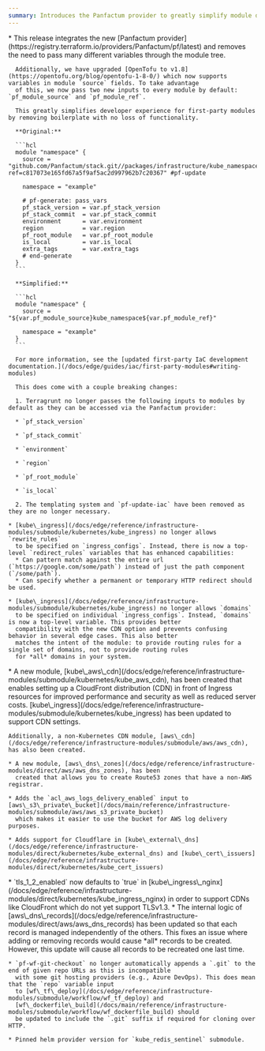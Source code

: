 ```yaml
---
summary: Introduces the Panfactum provider to greatly simplify module development, upgrades to OpenTofu v1.8, adds CDN capabilities with CloudFront integration, and significantly improves DNS and ingress routing configuration.
---
```



<ChangelogEntry>
  <Fragment slot="breaking-changes">
    * This release integrates the new [Panfactum provider](https://registry.terraform.io/providers/Panfactum/pf/latest) and
      removes the need to pass many different variables through the module tree.

      Additionally, we have upgraded [OpenTofu to v1.8](https://opentofu.org/blog/opentofu-1-8-0/) which now supports variables in module `source` fields. To take advantage
      of this, we now pass two new inputs to every module by default: `pf_module_source` and `pf_module_ref`.

      This greatly simplifies developer experience for first-party modules by removing boilerplate with no loss of functionality.

      **Original:**

      ```hcl
      module "namespace" {
        source = "github.com/Panfactum/stack.git//packages/infrastructure/kube_namespace?ref=c817073e165fd67a5f9af5ac2d997962b7c20367" #pf-update

        namespace = "example"

        # pf-generate: pass_vars
        pf_stack_version = var.pf_stack_version
        pf_stack_commit  = var.pf_stack_commit
        environment      = var.environment
        region           = var.region
        pf_root_module   = var.pf_root_module
        is_local         = var.is_local
        extra_tags       = var.extra_tags
        # end-generate
      }
      ```

      **Simplified:**

      ```hcl
      module "namespace" {
        source = "${var.pf_module_source}kube_namespace${var.pf_module_ref}"

        namespace = "example"
      }
      ```

      For more information, see the [updated first-party IaC development documentation.](/docs/edge/guides/iac/first-party-modules#writing-modules)

      This does come with a couple breaking changes:

      1. Terragrunt no longer passes the following inputs to modules by default as they can be accessed via the Panfactum provider:

      * `pf_stack_version`

      * `pf_stack_commit`

      * `environment`

      * `region`

      * `pf_root_module`

      * `is_local`

      2. The templating system and `pf-update-iac` have been removed as they are no longer necessary.

    * [kube\_ingress](/docs/edge/reference/infrastructure-modules/submodule/kubernetes/kube_ingress) no longer allows `rewrite_rules`
      to be specified on `ingress_configs`. Instead, there is now a top-level `redirect_rules` variables that has enhanced capabilities:
      * Can pattern match against the entire url (`https://google.com/some/path`) instead of just the path component (`/some/path`).
      * Can specify whether a permanent or temporary HTTP redirect should be used.

    * [kube\_ingress](/docs/edge/reference/infrastructure-modules/submodule/kubernetes/kube_ingress) no longer allows `domains`
      to be specified on individual `ingress_configs`. Instead, `domains` is now a top-level variable. This provides better
      compatibility with the new CDN option and prevents confusing behavior in several edge cases. This also better
      matches the intent of the module: to provide routing rules for a single set of domains, not to provide routing rules
      for *all* domains in your system.
  </Fragment>

  <Fragment slot="additions">
    * A new module, [kube\_aws\_cdn](/docs/edge/reference/infrastructure-modules/submodule/kubernetes/kube_aws_cdn), has been
      created that enables setting up a CloudFront distribution (CDN) in front of Ingress resources for improved performance and security
      as well as reduced server costs. [kube\_ingress](/docs/edge/reference/infrastructure-modules/submodule/kubernetes/kube_ingress)
      has been updated to support CDN settings.

    Additionally, a non-Kubernetes CDN module, [aws\_cdn](/docs/edge/reference/infrastructure-modules/submodule/aws/aws_cdn),
    has also been created.

    * A new module, [aws\_dns\_zones](/docs/edge/reference/infrastructure-modules/direct/aws/aws_dns_zones), has been
      created that allows you to create Route53 zones that have a non-AWS registrar.

    * Adds the `acl_aws_logs_delivery_enabled` input to [aws\_s3\_private\_bucket](/docs/main/reference/infrastructure-modules/submodule/aws/aws_s3_private_bucket)
      which makes it easier to use the bucket for AWS log delivery purposes.

    * Adds support for Cloudflare in [kube\_external\_dns](/docs/edge/reference/infrastructure-modules/direct/kubernetes/kube_external_dns) and [kube\_cert\_issuers](/docs/edge/reference/infrastructure-modules/direct/kubernetes/kube_cert_issuers)
  </Fragment>

  <Fragment slot="changes">
    * `tls_1_2_enabled` now defaults to `true` in [kube\_ingress\_nginx](/docs/edge/reference/infrastructure-modules/direct/kubernetes/kube_ingress_nginx) in order
      to support CDNs like CloudFront which do not yet support TLSv1.3.
  </Fragment>

  <Fragment slot="fixes">
    * The internal logic of [aws\_dns\_records](/docs/edge/reference/infrastructure-modules/direct/aws/aws_dns_records) has been
      updated so that each record is managed independently of the others. This fixes an issue where adding or removing
      records would cause *all* records to be created. However, this update will cause all records to be recreated
      one last time.

    * `pf-wf-git-checkout` no longer automatically appends a `.git` to the end of given repo URLs as this is incompatible
      with some git hosting providers (e.g., Azure DevOps). This does mean that the `repo` variable input
      to [wf\_tf\_deploy](/docs/edge/reference/infrastructure-modules/submodule/workflow/wf_tf_deploy) and
      [wf\_dockerfile\_build](/docs/main/reference/infrastructure-modules/submodule/workflow/wf_dockerfile_build) should
      be updated to include the `.git` suffix if required for cloning over HTTP.

    * Pinned helm provider version for `kube_redis_sentinel` submodule.
  </Fragment>
</ChangelogEntry>
